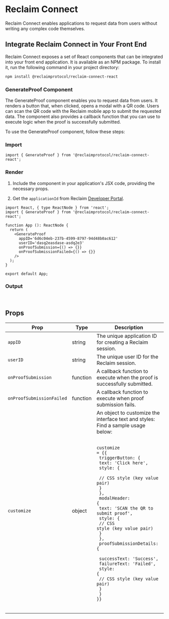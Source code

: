 
# Reclaim Connect
Reclaim Connect enables applications to request data from users without writing any complex code themselves.


## Integrate Reclaim Connect in Your Front End
Reclaim Connect exposes a set of React components that can be integrated into your front end application. It is available as an NPM package. To install it, run the following command in your project directory:

```bash copy showLineNumbers
npm install @reclaimprotocol/reclaim-connect-react
```

### GenerateProof Component
The GenerateProof component enables you to request data from users. It renders a button that, when clicked, opens a modal with a QR code. Users can scan the QR code with the Reclaim mobile app to submit the requested data. The component also provides a callback function that you can use to execute logic when the proof is successfully submitted.

To use the GenerateProof component, follow these steps:

<Steps>

### Import

```tsx showLineNumbers copy 
import { GenerateProof } from '@reclaimprotocol/reclaim-connect-react';
```

### Render
1. Include the component in your application's JSX code, providing the necessary props.

2. Get the `applicationId` from Reclaim [Developer Portal](https://dev.reclaimprotocol.org/applications).

```tsx showLineNumbers copy
import React, { type ReactNode } from 'react';
import { GenerateProof } from '@reclaimprotocol/reclaim-connect-react';

function App (): ReactNode {
  return (
    <GenerateProof
      appID='6d6c04eb-237b-4599-8797-94d48b0ac612'
      userID='dasq2easdase-asdq2e3'
      onProofSubmission={() => {}}
      onProofSubmissionFailed={() => {}}
    />
  );
}

export default App;
```

### Output
<br />
<GenerateProofUsage />

</Steps>


## Props
| Prop                      | Type     | Description                                                              |
|---------------------------|----------|--------------------------------------------------------------------------|
| `appID`                   | string   | The unique application ID for creating a Reclaim session.                |
| `userID`                  | string   | The unique user ID for the Reclaim session.                              |
| `onProofSubmission`       | function | A callback function to execute when the proof is successfully submitted. |
| `onProofSubmissionFailed` | function | A callback function to execute when proof submission fails.         |
| `customize`               | object   | An object to customize the interface text and styles: Find a sample usage below: <br/><br/>   <pre className="nx-overflow-x-auto nx-rounded-xl nx-subpixel-antialiased dark:nx-bg-primary-300/10 nx-text-[.9em] nx-py-4"><code className="nx-px-[.25em] nx-text-[.9em]">customize = \{\{ <br/>  triggerButton: \{ <br/>    text: 'Click here', <br/>    style: \{ <br />     // CSS style \(key value pair\)  <br />    \} <br/>  \},<br/>  modalHeader: \{ <br/>    text: 'SCAN the QR to submit proof', <br/>    style: \{<br/>     // CSS style \(key value pair\)<br/>    \} <br/>  \},<br/>  proofSubmissionDetails: \{ <br/>    successText: 'Success', <br/>    failureText: 'Failed', <br/>    style: \{<br />    // CSS style \(key value pair\)  <br />    \} <br/>  \} <br/>\}\} </code></pre><br/>|

